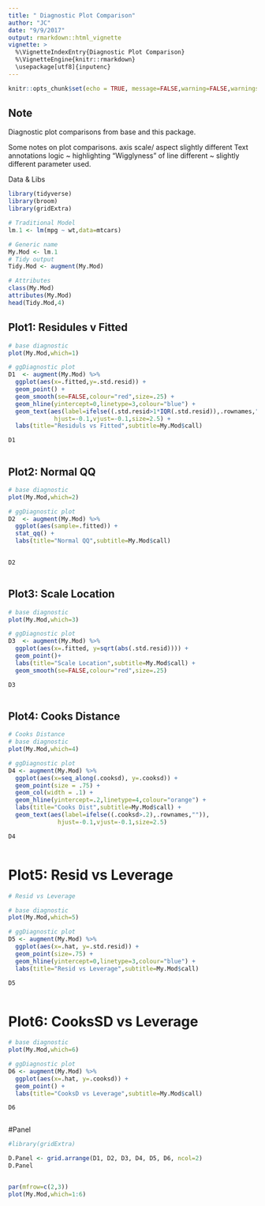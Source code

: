 ```yaml
---
title: " Diagnostic Plot Comparison"
author: "JC"
date: "9/9/2017"
output: rmarkdown::html_vignette
vignette: >
  %\VignetteIndexEntry{Diagnostic Plot Comparison}
  %\VignetteEngine{knitr::rmarkdown}
  \usepackage[utf8]{inputenc}
---
```


```r
knitr::opts_chunk$set(echo = TRUE, message=FALSE,warning=FALSE,warnings=FALSE,messages=FALSE)
```


## Note

Diagnostic plot comparisons from base and this package.

Some notes on plot comparisons.
axis scale/ aspect slightly different 
Text annotations logic ~ highlighting
"Wigglyness" of line different ~ slightly different parameter used.


Data & Libs
```r
library(tidyverse)
library(broom)
library(gridExtra)

# Traditional Model
lm.1 <- lm(mpg ~ wt,data=mtcars)

# Generic name
My.Mod <- lm.1
# Tidy output
Tidy.Mod <- augment(My.Mod)

# Attributes
class(My.Mod)
attributes(My.Mod)
head(Tidy.Mod,4)
```


\newpage
## Plot1: Residules v Fitted

```r

# base diagnostic
plot(My.Mod,which=1)

# ggDiagnostic plot
D1  <- augment(My.Mod) %>% 
  ggplot(aes(x=.fitted,y=.std.resid)) +
  geom_point() +
  geom_smooth(se=FALSE,colour="red",size=.25) +
  geom_hline(yintercept=0,linetype=3,colour="blue") +
  geom_text(aes(label=ifelse((.std.resid>1*IQR(.std.resid)),.rownames,"")),
             hjust=-0.1,vjust=-0.1,size=2.5) +
  labs(title="Residuls vs Fitted",subtitle=My.Mod$call)

D1
```

```r

```

\newpage
## Plot2: Normal QQ
 
```r

# base diagnostic
plot(My.Mod,which=2)

# ggDiagnostic plot
D2  <- augment(My.Mod) %>% 
  ggplot(aes(sample=.fitted)) +
  stat_qq() +
  labs(title="Normal QQ",subtitle=My.Mod$call)
  

D2 

```

```r

```

\newpage
## Plot3: Scale Location
```r
# base diagnostic
plot(My.Mod,which=3)

# ggDiagnostic plot
D3  <- augment(My.Mod) %>% 
  ggplot(aes(x=.fitted, y=sqrt(abs(.std.resid)))) +
  geom_point()+
  labs(title="Scale Location",subtitle=My.Mod$call) + 
  geom_smooth(se=FALSE,colour="red",size=.25) 

D3


```

```r

```



\newpage

## Plot4: Cooks Distance
```r
# Cooks Distance
# base diagnostic
plot(My.Mod,which=4)

# ggDiagnostic plot
D4 <- augment(My.Mod) %>% 
  ggplot(aes(x=seq_along(.cooksd), y=.cooksd)) +
  geom_point(size = .75) +
  geom_col(width = .1) +
  geom_hline(yintercept=.2,linetype=4,colour="orange") +
  labs(title="Cooks Dist",subtitle=My.Mod$call) +
  geom_text(aes(label=ifelse((.cooksd>.2),.rownames,"")),
              hjust=-0.1,vjust=-0.1,size=2.5)

D4
```

```r

```

\newpage
# Plot5: Resid vs Leverage

```r

# Resid vs Leverage

# base diagnostic
plot(My.Mod,which=5)

# ggDiagnostic plot
D5 <- augment(My.Mod) %>% 
  ggplot(aes(x=.hat, y=.std.resid)) +
  geom_point(size=.75) +
  geom_hline(yintercept=0,linetype=3,colour="blue") +
  labs(title="Resid vs Leverage",subtitle=My.Mod$call)

D5

```

```r

```

\newpage
# Plot6: CooksSD vs Leverage

```r
# base diagnostic
plot(My.Mod,which=6)

# ggDiagnostic plot
D6 <- augment(My.Mod) %>% 
  ggplot(aes(x=.hat, y=.cooksd)) +
  geom_point() +
  labs(title="CooksD vs Leverage",subtitle=My.Mod$call) 

D6
```

```r

```

\newpage
#Panel
```r

#library(gridExtra)

D.Panel <- grid.arrange(D1, D2, D3, D4, D5, D6, ncol=2)
D.Panel
```

```r

```

\newpage
```r
par(mfrow=c(2,3))
plot(My.Mod,which=1:6)
```

